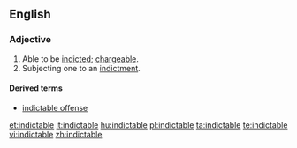 ==English==

===Adjective===
{{en-adj}}
# Able to be [[indict]]ed; [[chargeable]].
# Subjecting one to an [[indictment]].

====Derived terms====
* [[indictable offense]]

[[et:indictable]]
[[it:indictable]]
[[hu:indictable]]
[[pl:indictable]]
[[ta:indictable]]
[[te:indictable]]
[[vi:indictable]]
[[zh:indictable]]